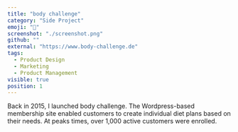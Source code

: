 ```yaml
---
title: "body challenge"
category: "Side Project"
emoji: "💪"
screenshot: "./screenshot.png"
github: ""
external: "https://www.body-challenge.de"
tags:
  - Product Design
  - Marketing
  - Product Management
visible: true
position: 1
---
```


Back in 2015, I launched body challenge. The Wordpress-based membership site enabled customers to create individual diet plans based on their needs. At peaks times, over 1,000 active customers were enrolled.